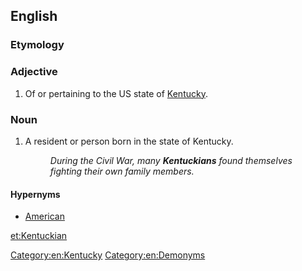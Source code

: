 ==English==

===Etymology===
{{suffix|Kentucky|an|lang=en}}

===Adjective===
{{en-adj|-}}

# Of or pertaining to the US state of [[Kentucky]].

===Noun===
{{en-noun}}

# A resident or person born in the state of Kentucky.
#: '' During the Civil War, many '''Kentuckians''' found themselves fighting their own family members.''

====Hypernyms====
*[[American]]

[[Category:en:Kentucky]]
[[Category:en:Demonyms]]

[[et:Kentuckian]]